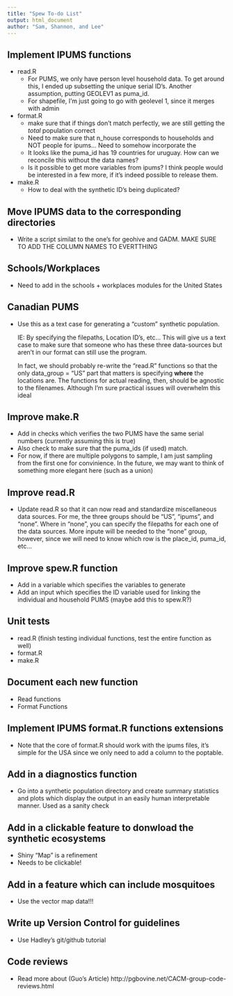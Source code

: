 ```yaml
---
title: "Spew To-do List"
output: html_document
author: "Sam, Shannon, and Lee"
---
```


## Implement IPUMS functions 

- read.R
  - For PUMS, we only have person level household data.
    To get around this, I ended up subsetting the unique serial ID's. 
    Another assumption, putting GEOLEV1 as puma_id. 
  - For shapefile, I'm just going to go with geolevel 1, since it merges with admin  


- format.R 
  - make sure that if things don't match perfectly, we are still getting the *total* population correct
  - Need to make sure that n_house corresponds to households and NOT people for ipums... Need to somehow incorporate the
  - It looks like the puma_id has 19 countries for uruguay. How can we reconcile this without 
  the data names? 
  - Is it possible to get more variables from ipums? I think people would be interested in a few more, if it's indeed possible to release them. 


- make.R 
  - How to deal with the synthetic ID's being duplicated?


## Move IPUMS data to the corresponding directories
- Write a script similat to the one's for geohive and GADM. 
  MAKE SURE TO ADD THE COLUMN NAMES TO EVERTTHING 

## Schools/Workplaces
- Need to add in the schools + workplaces modules for the United States  

## Canadian PUMS
- Use this as a text case for generating a "custom" synthetic population. 
  
  IE: By specifying the filepaths, Location ID's, etc... This will give us a text case to make sure that someone who has these three data-sources but aren't in our format can still use the program. 
  
  In fact, we should probably re-write the "read.R" functions so that the only data_group = "US" part that matters is specifying **where** the locations are. The functions for actual reading, then, should be agnostic to the filenames. Although I'm sure practical issues will overwhelm this ideal  

## Improve make.R
- Add in checks which verifies the two PUMS have the same serial numbers (currently assuming this is true)
- Also check to make sure that the puma_ids (if used) match. 
- For now, if there are multiple polygons to sample, I am just sampling from 
the first one for convinience. In the future, we may want to think of something 
more elegant here (such as a union)

## Improve read.R
- Update read.R so that it can now read and standardize miscellaneous data sources. For me, the three groups should be "US", "ipums", and "none". Where in "none", you can specify the filepaths for each one of the data sources. More inpute will be needed to the "none" group, however, since we will need to know which row is the place_id, puma_id, etc...

## Improve spew.R function  
- Add in a variable which specifies the variables to generate
- Add an input which specifies the ID variable used for linking the individual 
and household PUMS (maybe add this to spew.R?)

## Unit tests
- read.R (finish testing individual functions, test the entire function as well)
- format.R 
- make.R

## Document each new function
- Read functions 
- Format Functions 

## Implement IPUMS format.R functions extensions
- Note that the core of format.R should work with the ipums files, 
  it's simple for the USA since we only need to add a column to the poptable. 

## Add in a diagnostics function
- Go into a synthetic population directory and create 
summary statistics and plots which display the output in an
easily human interpretable manner. Used as a sanity check 

## Add in a clickable feature to donwload the synthetic ecosystems 
- Shiny "Map" is a refinement
- Needs to be clickable!

## Add in a feature which can include mosquitoes
- Use the vector map data!!!

## Write up Version Control for guidelines 
- Use Hadley's git/github tutorial 

## Code reviews
- Read more about (Guo's Article) http://pgbovine.net/CACM-group-code-reviews.html 